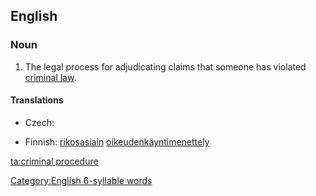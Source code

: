 ==English==
{{wikipedia}}

===Noun===
{{en-noun}}

# {{lb|en|legal}} The legal process for adjudicating claims that someone has violated [[criminal law]].

====Translations====
{{trans-top|legal process}}
* Czech: {{t|cs|trestní řízení|n}}
{{trans-mid}}
* Finnish: [[rikosasia|rikosasiain]] [[oikeudenkäyntimenettely]]
{{trans-bottom}}

[[Category:English 6-syllable words]]

[[ta:criminal procedure]]